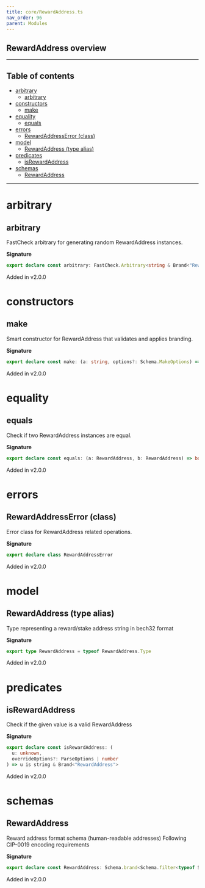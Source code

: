 ```yaml
---
title: core/RewardAddress.ts
nav_order: 96
parent: Modules
---
```


## RewardAddress overview

---

<h2 className="text-delta">Table of contents</h2>

- [arbitrary](#arbitrary)
  - [arbitrary](#arbitrary-1)
- [constructors](#constructors)
  - [make](#make)
- [equality](#equality)
  - [equals](#equals)
- [errors](#errors)
  - [RewardAddressError (class)](#rewardaddresserror-class)
- [model](#model)
  - [RewardAddress (type alias)](#rewardaddress-type-alias)
- [predicates](#predicates)
  - [isRewardAddress](#isrewardaddress)
- [schemas](#schemas)
  - [RewardAddress](#rewardaddress)

---

# arbitrary

## arbitrary

FastCheck arbitrary for generating random RewardAddress instances.

**Signature**

```ts
export declare const arbitrary: FastCheck.Arbitrary<string & Brand<"RewardAddress">>
```

Added in v2.0.0

# constructors

## make

Smart constructor for RewardAddress that validates and applies branding.

**Signature**

```ts
export declare const make: (a: string, options?: Schema.MakeOptions) => string & Brand<"RewardAddress">
```

Added in v2.0.0

# equality

## equals

Check if two RewardAddress instances are equal.

**Signature**

```ts
export declare const equals: (a: RewardAddress, b: RewardAddress) => boolean
```

Added in v2.0.0

# errors

## RewardAddressError (class)

Error class for RewardAddress related operations.

**Signature**

```ts
export declare class RewardAddressError
```

Added in v2.0.0

# model

## RewardAddress (type alias)

Type representing a reward/stake address string in bech32 format

**Signature**

```ts
export type RewardAddress = typeof RewardAddress.Type
```

Added in v2.0.0

# predicates

## isRewardAddress

Check if the given value is a valid RewardAddress

**Signature**

```ts
export declare const isRewardAddress: (
  u: unknown,
  overrideOptions?: ParseOptions | number
) => u is string & Brand<"RewardAddress">
```

Added in v2.0.0

# schemas

## RewardAddress

Reward address format schema (human-readable addresses)
Following CIP-0019 encoding requirements

**Signature**

```ts
export declare const RewardAddress: Schema.brand<Schema.filter<typeof Schema.String>, "RewardAddress">
```

Added in v2.0.0
